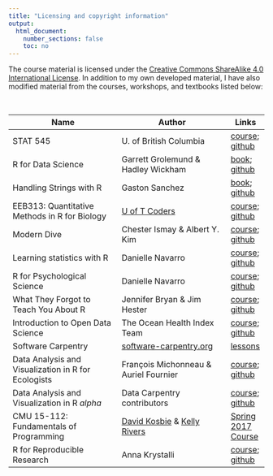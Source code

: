 ```yaml
---
title: "Licensing and copyright information"
output:
  html_document:
    number_sections: false
    toc: no
---
```


The course material is licensed under the
[Creative Commons ShareAlike 4.0 International License](https://creativecommons.org/licenses/by-sa/4.0/). In addition to my own developed material, I have also modified material from the courses, workshops, and textbooks listed below:

<br>

Name | Author | Links
--------- | --------- | ---
STAT 545 | U. of British Columbia | [course](http://stat545.com/); [github](https://github.com/STAT545-UBC)
R for Data Science | Garrett Grolemund & Hadley Wickham | [book](https://r4ds.had.co.nz/); [github](https://github.com/hadley/r4ds)
Handling Strings with R | Gaston Sanchez | [book](https://www.gastonsanchez.com/r4strings/); [github](https://github.com/gastonstat/r4strings)
EEB313: Quantitative Methods in R for Biology | [U of T Coders](https://uoftcoders.github.io/studyGroup/) | [course](https://uoftcoders.github.io/rcourse/index.html); [github](https://github.com/uoftcoders/rcourse)
Modern Dive | Chester Ismay & Albert Y. Kim | [course](https://moderndive.netlify.com/); [github](https://github.com/moderndive/moderndive_book)
Learning statistics with R | Danielle Navarro | [course](https://djnavarro.github.io/tidylsrbook/); [github](https://github.com/djnavarro/rbook)
R for Psychological Science | Danielle Navarro | [course](https://psyr.org/index.html); [github](https://github.com/djnavarro/psyr)
What They Forgot to Teach You About R | Jennifer Bryan & Jim Hester | [course](https://whattheyforgot.org/); [github](https://github.com/jennybc/what-they-forgot)
Introduction to Open Data Science | The Ocean Health Index Team | [course](http://ohi-science.org/data-science-training/); [github](https://github.com/OHI-Science/data-science-training)
Software Carpentry | [software-carpentry.org](https://software-carpentry.org/) | [lessons](https://software-carpentry.org/lessons/)
Data Analysis and Visualization in R for Ecologists | François Michonneau & Auriel Fournier | [course](https://datacarpentry.org/R-ecology-lesson/); [github](https://github.com/datacarpentry/R-ecology-lesson)
Data Analysis and Visualization in R _alpha_ | Data Carpentry contributors | [course](https://datacarpentry.org/R-genomics/index.html); [github](https://github.com/datacarpentry/R-genomics)
CMU 15-112: Fundamentals of Programming | [David Kosbie](http://www.kosbie.net/cmu/) & [Kelly Rivers](https://hcii.cmu.edu/people/kelly-rivers)| [Spring 2017 Course](http://www.kosbie.net/cmu/spring-17/15-112/)
R for Reproducible Research | Anna Krystalli | [course](https://annakrystalli.me/rrresearch/); [github](https://github.com/annakrystalli/rrresearch)
